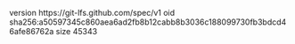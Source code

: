 version https://git-lfs.github.com/spec/v1
oid sha256:a50597345c860aea6ad2fb8b12cabb8b3036c188099730fb3bdcd46afe86762a
size 45343
